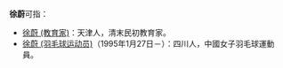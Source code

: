 '''徐蔚'''可指：

*[[徐蔚_(教育家)|徐蔚 (教育家)]]：天津人，清末民初教育家。
*[[徐蔚_(羽毛球运动员)|徐蔚 (羽毛球运动员)]]（1995年1月27日－）：四川人，中國女子羽毛球運動員。

{{disambig|W蔚|Cat=二字徐姓人名消歧义}}